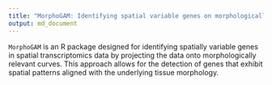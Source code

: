 ```yaml
---
title: "MorphoGAM: Identifying spatial variable genes on morphologically relevant coordinates"
output: md_document
---
```


`MorphoGAM` is an R package designed for identifying spatially variable genes in spatial transcriptomics data by projecting the data onto morphologically relevant curves. This approach allows for the detection of genes that exhibit spatial patterns aligned with the underlying tissue morphology.
